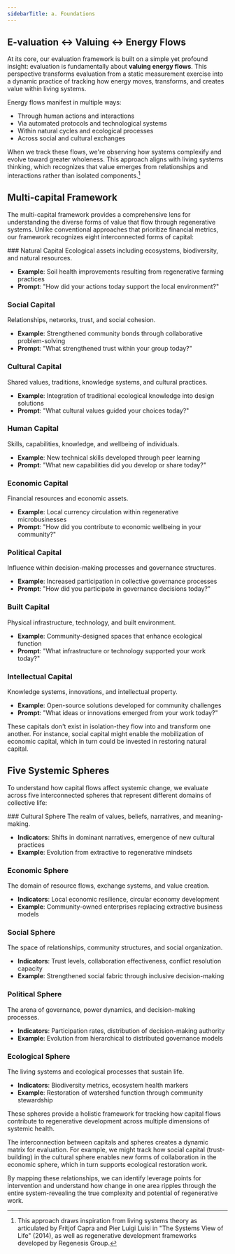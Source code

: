 ```yaml
---
sidebarTitle: a. Foundations
---
```



## E-valuation ↔ Valuing ↔ Energy Flows

At its core, our evaluation framework is built on a simple yet profound insight: evaluation is fundamentally about **valuing energy flows**. This perspective transforms evaluation from a static measurement exercise into a dynamic practice of tracking how energy moves, transforms, and creates value within living systems.

Energy flows manifest in multiple ways:

- Through human actions and interactions
- Via automated protocols and technological systems
- Within natural cycles and ecological processes
- Across social and cultural exchanges

When we track these flows, we're observing how systems complexify and evolve toward greater wholeness. This approach aligns with living systems thinking, which recognizes that value emerges from relationships and interactions rather than isolated components.[^1]

## Multi-capital Framework

The multi-capital framework provides a comprehensive lens for understanding the diverse forms of value that flow through regenerative systems. Unlike conventional approaches that prioritize financial metrics, our framework recognizes eight interconnected forms of capital:

<Steps>
### Natural Capital
Ecological assets including ecosystems, biodiversity, and natural resources.

- **Example**: Soil health improvements resulting from regenerative farming practices
- **Prompt**: "How did your actions today support the local environment?"

### Social Capital
Relationships, networks, trust, and social cohesion.

- **Example**: Strengthened community bonds through collaborative problem-solving
- **Prompt**: "What strengthened trust within your group today?"

### Cultural Capital
Shared values, traditions, knowledge systems, and cultural practices.

- **Example**: Integration of traditional ecological knowledge into design solutions
- **Prompt**: "What cultural values guided your choices today?"

### Human Capital
Skills, capabilities, knowledge, and wellbeing of individuals.

- **Example**: New technical skills developed through peer learning
- **Prompt**: "What new capabilities did you develop or share today?"

### Economic Capital
Financial resources and economic assets.

- **Example**: Local currency circulation within regenerative microbusinesses
- **Prompt**: "How did you contribute to economic wellbeing in your community?"

### Political Capital
Influence within decision-making processes and governance structures.

- **Example**: Increased participation in collective governance processes
- **Prompt**: "How did you participate in governance decisions today?"

### Built Capital
Physical infrastructure, technology, and built environment.

- **Example**: Community-designed spaces that enhance ecological function
- **Prompt**: "What infrastructure or technology supported your work today?"

### Intellectual Capital
Knowledge systems, innovations, and intellectual property.

- **Example**: Open-source solutions developed for community challenges  
- **Prompt**: "What ideas or innovations emerged from your work today?"

</Steps>

These capitals don't exist in isolation-they flow into and transform one another. For instance, social capital might enable the mobilization of economic capital, which in turn could be invested in restoring natural capital.

## Five Systemic Spheres

To understand how capital flows affect systemic change, we evaluate across five interconnected spheres that represent different domains of collective life:

<Steps>
### Cultural Sphere
The realm of values, beliefs, narratives, and meaning-making.

- **Indicators**: Shifts in dominant narratives, emergence of new cultural practices
- **Example**: Evolution from extractive to regenerative mindsets

### Economic Sphere
The domain of resource flows, exchange systems, and value creation.

- **Indicators**: Local economic resilience, circular economy development
- **Example**: Community-owned enterprises replacing extractive business models

### Social Sphere
The space of relationships, community structures, and social organization.

- **Indicators**: Trust levels, collaboration effectiveness, conflict resolution capacity
- **Example**: Strengthened social fabric through inclusive decision-making

### Political Sphere
The arena of governance, power dynamics, and decision-making processes.

- **Indicators**: Participation rates, distribution of decision-making authority
- **Example**: Evolution from hierarchical to distributed governance models

### Ecological Sphere
The living systems and ecological processes that sustain life.

- **Indicators**: Biodiversity metrics, ecosystem health markers
- **Example**: Restoration of watershed function through community stewardship

</Steps>

These spheres provide a holistic framework for tracking how capital flows contribute to regenerative development across multiple dimensions of systemic health.

The interconnection between capitals and spheres creates a dynamic matrix for evaluation. For example, we might track how social capital (trust-building) in the cultural sphere enables new forms of collaboration in the economic sphere, which in turn supports ecological restoration work.

By mapping these relationships, we can identify leverage points for intervention and understand how change in one area ripples through the entire system-revealing the true complexity and potential of regenerative work.

[^1]: This approach draws inspiration from living systems theory as articulated by Fritjof Capra and Pier Luigi Luisi in "The Systems View of Life" (2014), as well as regenerative development frameworks developed by Regenesis Group.

[^2]: Our multi-capital framework builds upon the work of the MultiCapital Scorecard developed by Martin Thomas and Mark McElroy, while incorporating elements from Ethan Roland and Gregory Landua's 8 Forms of Capital framework.

[^3]: The five spheres approach is influenced by Rudolf Steiner's social threefolding, expanded to include ecological and cultural dimensions as articulated in regenerative development literature by Daniel Christian Wahl and others.
